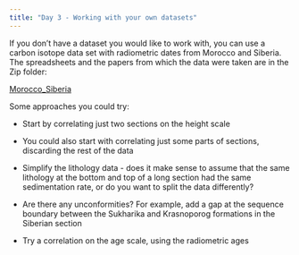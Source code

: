 ```yaml
---
title: "Day 3 - Working with your own datasets"
---
```


If you don't have a dataset you would like to work with, you can use a carbon isotope data set with radiometric dates from Morocco and Siberia. The spreadsheets and the papers from which the data were taken are in the Zip folder:

[Morocco_Siberia](https://github.com/StratoBayes/workshop/blob/fb6b16bc1bc7f081cb015b526d658d5edad196e4/files/Morocco_Siberia.zip)

Some approaches you could try:

-   Start by correlating just two sections on the height scale

-   You could also start with correlating just some parts of sections, discarding the rest of the data

-   Simplify the lithology data - does it make sense to assume that the same lithology at the bottom and top of a long section had the same sedimentation rate, or do you want to split the data differently?

-   Are there any unconformities? For example, add a gap at the sequence boundary between the Sukharika and Krasnoporog formations in the Siberian section

-   Try a correlation on the age scale, using the radiometric ages

